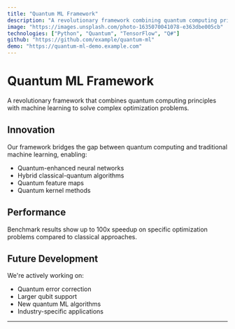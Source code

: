 ```yaml
---
title: "Quantum ML Framework"
description: "A revolutionary framework combining quantum computing principles with machine learning"
image: "https://images.unsplash.com/photo-1635070041078-e363dbe005cb"
technologies: ["Python", "Quantum", "TensorFlow", "Q#"]
github: "https://github.com/example/quantum-ml"
demo: "https://quantum-ml-demo.example.com"
---
```


# Quantum ML Framework

A revolutionary framework that combines quantum computing principles with machine learning to solve complex optimization problems.

## Innovation

Our framework bridges the gap between quantum computing and traditional machine learning, enabling:

- Quantum-enhanced neural networks
- Hybrid classical-quantum algorithms
- Quantum feature maps
- Quantum kernel methods

## Performance

Benchmark results show up to 100x speedup on specific optimization problems compared to classical approaches.

## Future Development

We're actively working on:

- Quantum error correction
- Larger qubit support
- New quantum ML algorithms
- Industry-specific applications
---